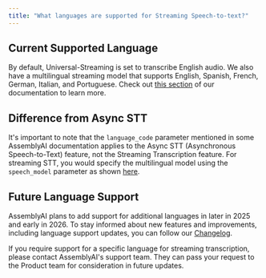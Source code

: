 ```yaml
---
title: "What languages are supported for Streaming Speech-to-text?"
---
```


## Current Supported Language

By default, Universal-Streaming is set to transcribe English audio.
We also have a multilingual streaming model that supports English, Spanish, French, German, Italian, and Portuguese. Check out [this section](/docs/speech-to-text/universal-streaming/multilingual-transcription) of our documentation to learn more.

## Difference from Async STT

It's important to note that the `language_code` parameter mentioned in some AssemblyAI documentation applies to the Async STT (Asynchronous Speech-to-Text) feature, not the Streaming Transcription feature. For streaming STT, you would specify the multilingual model using the `speech_model` parameter as shown [here](/docs/universal-streaming/multilingual-transcription#configuration).

## Future Language Support

AssemblyAI plans to add support for additional languages in later in 2025 and early in 2026. To stay informed about new features and improvements, including language support updates, you can follow our [Changelog](https://www.assemblyai.com/changelog).

<Note>
  If you require support for a specific language for streaming transcription,
  please contact AssemblyAI's support team. They can pass your request to the
  Product team for consideration in future updates.
</Note>
